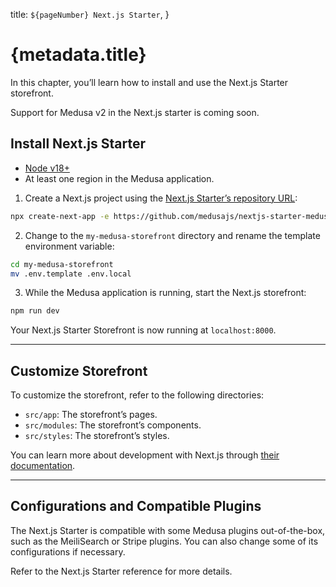   title: `${pageNumber} Next.js Starter`,
}

# {metadata.title}

In this chapter, you’ll learn how to install and use the Next.js Starter storefront.

<Note type="soon">

Support for Medusa v2 in the Next.js starter is coming soon.

</Note>

## Install Next.js Starter

<Note type="check">

- [Node v18+](https://nodejs.org/en/)
- At least one region in the Medusa application.

</Note>

1. Create a Next.js project using the [Next.js Starter’s repository URL](https://github.com/medusajs/nextjs-starter-medusa):

```bash
npx create-next-app -e https://github.com/medusajs/nextjs-starter-medusa my-medusa-storefront
```

2. Change to the `my-medusa-storefront` directory and rename the template environment variable:

```bash
cd my-medusa-storefront
mv .env.template .env.local
```

3. While the Medusa application is running, start the Next.js storefront:

```bash npm2yarn
npm run dev
```

Your Next.js Starter Storefront is now running at `localhost:8000`.

---

## Customize Storefront

To customize the storefront, refer to the following directories:

- `src/app`: The storefront’s pages.
- `src/modules`: The storefront’s components.
- `src/styles`: The storefront’s styles.

<Note title="Tip">

You can learn more about development with Next.js through [their documentation](https://nextjs.org/docs/getting-started).

</Note>

---

## Configurations and Compatible Plugins

The Next.js Starter is compatible with some Medusa plugins out-of-the-box, such as the MeiliSearch or Stripe plugins. You can also change some of its configurations if necessary.

Refer to the Next.js Starter reference for more details.